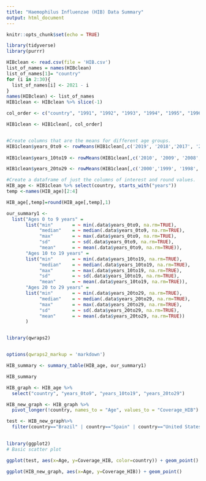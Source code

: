 ```yaml
---
title: "Haemophilus Influenzae (HIB) Data Summary"
output: html_document
---
```


```r
knitr::opts_chunk$set(echo = TRUE)
```

```r
library(tidyverse)
library(purrr)
```

```r
HIBclean <- read.csv(file = 'HIB.csv')
list_of_names = names(HIBclean)
list_of_names[1]= "country"
for (i in 2:30){
  list_of_names[i] <- 2021 - i
}
names(HIBclean) <- list_of_names
HIB1clean <- HIBclean %>% slice(-1)

col_order <- c("country", "1991", "1992", "1993", "1994", "1995", "1996", "1997", "1998","1999", "2000", "2001", "2002", "2003", "2004", "2005", "2006", "2007", "2008", "2009", "2010", "2011", "2012", "2013", "2014", "2015", "2016", "2017", "2018", "2019")

HIB1clean <- HIB1clean[, col_order]


#Create columns that are the means for different age groups.
HIB1clean$years_0to9 <- rowMeans(HIB1clean[,c('2019', '2018','2017', '2016', '2015', '2014', '2013', '2012', '2011')], na.rm=TRUE)
 
HIB1clean$years_10to19 <- rowMeans(HIB1clean[,c('2010', '2009', '2008','2007', '2006', '2005', '2004', '2003', '2002', '2001')], na.rm=TRUE) 

HIB1clean$years_20to29 <- rowMeans(HIB1clean[,c('2000','1999', '1998','1997', '1996', '1995', '1994', '1993', '1992', '1991')], na.rm=TRUE)

```


```r

#Create a dataframe of just the columns of interest and round values.
HIB_age <- HIB1clean %>% select(country, starts_with("years"))
temp <-names(HIB_age)[2:4]

HIB_age[,temp]=round(HIB_age[,temp],1)

our_summary1 <-
  list("Ages 0 to 9 years" =
       list("min"       = ~ min(.data$years_0to9, na.rm=TRUE),
            "median"    = ~ median(.data$years_0to9, na.rm=TRUE),
            "max"       = ~ max(.data$years_0to9, na.rm=TRUE),
            "sd"        = ~ sd(.data$years_0to9, na.rm=TRUE),
            "mean"      = ~ mean(.data$years_0to9, na.rm=TRUE)),
       "Ages 10 to 19 years" =
       list("min"       = ~ min(.data$years_10to19, na.rm=TRUE),
            "median"    = ~ median(.data$years_10to19, na.rm=TRUE),
            "max"       = ~ max(.data$years_10to19, na.rm=TRUE),
            "sd"        = ~ sd(.data$years_10to19, na.rm=TRUE),
            "mean"      = ~ mean(.data$years_10to19, na.rm=TRUE)),
       "Ages 20 to 29 years" =
       list("min"       = ~ min(.data$years_20to29, na.rm=TRUE),
            "median"    = ~ median(.data$years_20to29, na.rm=TRUE),
            "max"       = ~ max(.data$years_20to29, na.rm=TRUE),
            "sd"        = ~ sd(.data$years_20to29, na.rm=TRUE),
            "mean"      = ~ mean(.data$years_20to29, na.rm=TRUE))
       )


library(qwraps2)


options(qwraps2_markup = 'markdown')

HIB_summary <- summary_table(HIB_age, our_summary1)

HIB_summary


```


```r

HIB_graph <- HIB_age %>%
  select("country", "years_0to9", "years_10to19", "years_20to29") 

HIB_new_graph <- HIB_graph %>%
  pivot_longer(!country, names_to = "Age", values_to = "Coverage_HIB")

test <- HIB_new_graph%>%
  filter(country=="Brazil" | country=="Spain" | country=="United States of America"  | country=="Japan" | country=="Kenya" | country=="Egypt")
  

library(ggplot2)
# Basic scatter plot

ggplot(test, aes(x=Age, y=Coverage_HIB, color=country)) + geom_point()

```

```r

ggplot(HIB_new_graph, aes(x=Age, y=Coverage_HIB)) + geom_point()

```

